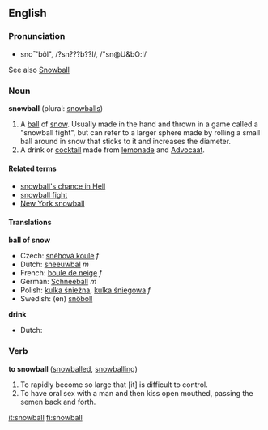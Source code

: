 ==English==
===Pronunciation===
*sno¯'bôl", /?sn???b??l/, /"sn@U&bO:l/

See also [[Snowball]]
===Noun===
'''snowball''' (plural: [[snowballs]])

#A [[ball]] of [[snow]].  Usually made in the hand and thrown in a game called a "snowball fight", but can refer to a larger sphere made by rolling a small ball around in snow that sticks to it and increases the diameter.
#A drink or [[cocktail]] made from [[lemonade]] and [[Advocaat]].

==== Related terms ====
*[[snowball's chance in Hell]]
*[[snowball fight]]
*[[New York snowball]]

==== Translations ====
'''ball of snow'''
*Czech: [[sněhová koule]] ''f'' 
*Dutch: [[sneeuwbal]] ''m''
*French: [[boule de neige]] ''f''
*German: [[Schneeball]] ''m''
*Polish: [[kulka śnieźna]], [[kulka śniegowa]] ''f''
*Swedish: (en) [[snöboll]]

'''drink'''
*Dutch:

===Verb===
'''to snowball''' ([[snowballed]], [[snowballing]])

#To rapidly become so large that [it] is difficult to control.
#To have oral sex with a man and then kiss open mouthed, passing the semen back and forth.

[[it:snowball]]
[[fi:snowball]]